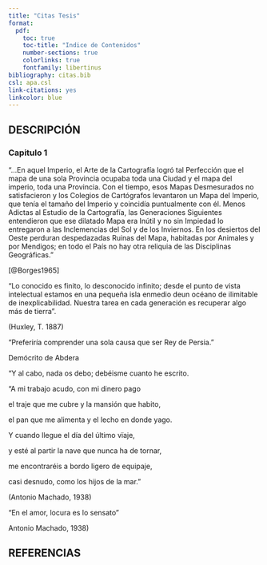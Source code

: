 ```yaml
---
title: "Citas Tesis"
format:
  pdf:
    toc: true
    toc-title: "Indice de Contenidos"
    number-sections: true
    colorlinks: true
    fontfamily: libertinus
bibliography: citas.bib
csl: apa.csl
link-citations: yes
linkcolor: blue
---
```

\pagebreak

## DESCRIPCIÓN

### Capitulo 1

"...En aquel Imperio, el Arte de la Cartografía logró tal Perfección que el mapa de una sola Provincia ocupaba toda una Ciudad y el mapa del imperio, toda una Provincia. Con el tiempo, esos Mapas Desmesurados no satisfacieron y los Colegios de Cartógrafos levantaron un Mapa del Imperio, que tenía el tamaño del Imperio y coincidía puntualmente con él. Menos Adictas al Estudio de la Cartografía, las Generaciones Siguientes entendieron que ese dilatado Mapa era Inútil y no sin Impiedad lo entregaron a las Inclemencias del Sol y de los Inviernos. En los desiertos del Oeste perduran despedazadas Ruinas del Mapa, habitadas por Animales y por Mendigos; en todo el País no hay otra reliquia de las Disciplinas Geográficas."

[@Borges1965]



"Lo conocido es finito, lo desconocido infinito; desde el punto de vista intelectual estamos en una pequeña isla enmedio deun océano de ilimitable de inexplicabilidad. Nuestra tarea en cada generación es recuperar algo más de tierra".

(Huxley, T. 1887)


"Preferiría comprender una sola causa que ser Rey de Persia."

Demócrito de Abdera

"Y al cabo, nada os debo; debéisme cuanto he escrito. 


"A mi trabajo acudo, con mi dinero pago 

el traje que me cubre y la mansión que habito, 

el pan que me alimenta y el lecho en donde yago.

Y cuando llegue el día del último vïaje, 

y esté al partir la nave que nunca ha de tornar, 

me encontraréis a bordo ligero de equipaje, 

casi desnudo, como los hijos de la mar."

(Antonio Machado, 1938)

"En el amor, locura es lo sensato"

Antonio Machado, 1938)





\pagebreak

## REFERENCIAS